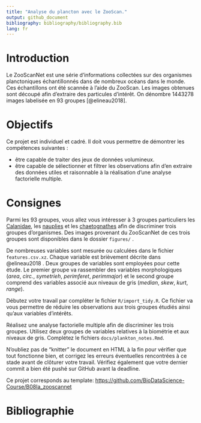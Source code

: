 ```yaml
---
title: "Analyse du plancton avec le ZooScan."
output: github_document
bibliography: bibliography/bibliography.bib
lang: fr
---
```


<!-- DO NOT EDIT README.md -->

# Introduction

Le ZooScanNet est une série d'informations collectées sur des organismes planctoniques échantillonnés dans de nombreux océans dans le monde. Ces échantillons ont été scannée à l'aide du ZooScan. Les images obtenues sont découpé afin d'extraire des particules d'intérêt. On dénombre 1443278 images labelisée en 93 groupes [@elineau2018].

# Objectifs

Ce projet est individuel et cadré. Il doit vous permettre de démontrer les compétences suivantes :

-   être capable de traiter des jeux de données volumineux.
-   être capable de sélectionner et filtrer les observations afin d'en extraire des données utiles et raisonnable à la réalisation d'une analyse factorielle multiple.

# Consignes

Parmi les 93 groupes, vous allez vous intéresser à 3 groupes particuliers les [Calanidae](https://econum.github.io/zooimage_mesozooplankton_guide2/copepoda.html), les [nauplies](https://econum.github.io/zooimage_mesozooplankton_guide2/crustacea.html#sec-nauplii) et les [chaetognathes](https://econum.github.io/zooimage_mesozooplankton_guide2/chaetognatha.html) afin de discriminer trois groupes d'organismes. Des images provenant du ZooScanNet de ces trois groupes sont disponibles dans le dossier `figures/` .

De nombreuses variables sont mesurée ou calculées dans le fichier `features.csv.xz`. Chaque variable est brièvement décrite dans @elineau2018 . Deux groupes de variables sont employées pour cette étude. Le premier groupe va rassembler des variables morphologiques (*area*, *circ.*, *symetrieh*, *perimferet*, *perimmajor*) et le second groupe comprend des variables associé aux niveaux de gris (*median*, *skew*, *kurt*, *range*).

Débutez votre travail par compléter le fichier `R/import_tidy.R`. Ce fichier va vous permettre de réduire les observations aux trois groupes étudiés ainsi qu'aux variables d'intérêts.

Réalisez une analyse factorielle multiple afin de discriminer les trois groupes. Utilisez deux groupes de variables relatives à la biométrie et aux niveaux de gris. Complétez le fichiers `docs/plankton_notes.Rmd`.

N'oubliez pas de "knitter" le document en HTML à la fin pour vérifier que tout fonctionne bien, et corrigez les erreurs éventuelles rencontrées à ce stade avant de clôturer votre travail. Vérifiez également que votre dernier commit a bien été pushé sur GitHub avant la deadline.

Ce projet corresponds au template: <https://github.com/BioDataScience-Course/B08Ia_zooscannet>

# Bibliographie
